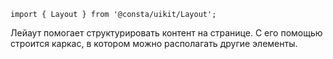 
```tsx
import { Layout } from '@consta/uikit/Layout';
```

Лейаут помогает структурировать контент на странице.
С его помощью строится каркас, в котором можно располагать другие элементы.

<LayoutExampleBasic />
